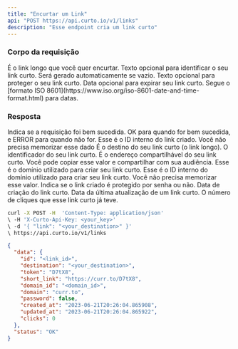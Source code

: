 ```yaml
---
title: "Encurtar um Link"
api: "POST https://api.curto.io/v1/links"
description: "Esse endpoint cria um link curto"
---
```


### Corpo da requisição

<ParamField body="link" type="string">
  É o link longo que você quer encurtar.
</ParamField>

<ParamField body="token" type="string">
  Texto opcional para identificar o seu link curto. Será gerado automaticamente se vazio.
</ParamField>

<ParamField body="password" type="string">
  Texto opcional para proteger o seu link curto.
</ParamField>

<ParamField body="expire_at" type="timestamp">
  Data opcional para expirar seu link curto. Segue o [formato ISO 8601](https://www.iso.org/iso-8601-date-and-time-format.html) para datas.
</ParamField>

### Resposta

<ResponseField name="status" type="string">
  Indica se a requisição foi bem sucedida. OK para quando for bem sucedida, e ERROR para quando não for.
</ResponseField>

<ResponseField name="data" type="object">

<Expandable title="Link Object">

<ResponseField name="id" type="string">
  Esse é o ID interno do link criado. Você não precisa memorizar esse dado
</ResponseField>

<ResponseField name="destination" type="string">
  É o destino do seu link curto (o link longo).
</ResponseField>

<ResponseField name="token" type="string">
  O identificador do seu link curto.
</ResponseField>

<ResponseField name="short_link" type="string">
  É o endereço compartilhável do seu link curto. Você pode copiar esse valor e compartilhar com sua audiência.
</ResponseField>

<ResponseField name="domain" type="string">
  Esse é o domínio utilizado para criar seu link curto. 
</ResponseField>

<ResponseField name="domain_id" type="string">
  Esse é o ID interno do domínio utilizado para criar seu link curto. Você não precisa memorizar esse valor.
</ResponseField>

<ResponseField name="password" type="boolean">
  Indica se o link criado é protegido por senha ou não.
</ResponseField>

<ResponseField name="created_at" type="timestamp">
  Data de criação do link curto.
</ResponseField>

<ResponseField name="updated_at" type="timestamp">
  Data da última atualização de um link curto.
</ResponseField>

<ResponseField name="clicks" type="number">
  O número de cliques que esse link curto já teve.
</ResponseField>

</Expandable>

</ResponseField>

<RequestExample>

```bash
curl -X POST -H  'Content-Type: application/json'
\ -H 'X-Curto-Api-Key: <your_key>' 
\ -d '{ "link": "<your_destination>" }' 
\ https://api.curto.io/v1/links
```

</RequestExample>

<ResponseExample>

```json Response
{
  "data": {
    "id": "<link_id>",
    "destination": "<your_destination>",
    "token": "D7tX8",
    "short_link": "https://curr.to/D7tX8",
    "domain_id": "<domain_id>",
    "domain": "curr.to",
    "password": false,
    "created_at": "2023-06-21T20:26:04.865908",
    "updated_at": "2023-06-21T20:26:04.865922",
    "clicks": 0
  },
  "status": "OK"
}
```

</ResponseExample>
